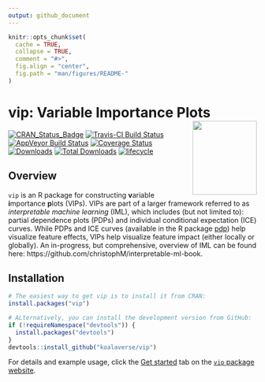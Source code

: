 ```yaml
---
output: github_document
---
```


```r
knitr::opts_chunk$set(
  cache = TRUE,
  collapse = TRUE,
  comment = "#>",
  fig.align = "center",
  fig.path = "man/figures/README-"
)
```

# vip: Variable Importance Plots <img src="man/figures/logo-vip.png" align="right" width="130" height="150" />

[![CRAN_Status_Badge](http://www.r-pkg.org/badges/version/vip)](https://cran.r-project.org/package=vip)
[![Travis-CI Build Status](https://travis-ci.org/koalaverse/vip.svg?branch=master)](https://travis-ci.org/koalaverse/vip)
[![AppVeyor Build Status](https://ci.appveyor.com/api/projects/status/github/koalaverse/vip?branch=master&svg=true)](https://ci.appveyor.com/project/koalaverse/vip)
[![Coverage Status](https://img.shields.io/codecov/c/github/bgreenwell/vip.svg)](https://codecov.io/github/bgreenwell/vip?branch=master)
[![Downloads](http://cranlogs.r-pkg.org/badges/vip)](http://cranlogs.r-pkg.org/badges/vip)
[![Total Downloads](http://cranlogs.r-pkg.org/badges/grand-total/vip)](http://cranlogs.r-pkg.org/badges/grand-total/vip)
[![lifecycle](https://img.shields.io/badge/lifecycle-maturing-brightgreen.svg)](https://www.tidyverse.org/lifecycle/#stable)


## Overview

`vip` is an R package for constructing **v**ariable **i**mportance **p**lots (VIPs). VIPs are part of a larger framework referred to as *interpretable machine learning* (IML), which includes (but not limited to): partial dependence plots (PDPs) and individual conditional expectation (ICE) curves. While PDPs and ICE curves (available in the R package [pdp](https://cran.r-project.org/package=pdp)) help visualize feature effects, VIPs help visualize feature impact (either locally or globally). An in-progress, but comprehensive, overview of IML can be found here: https://github.com/christophM/interpretable-ml-book.


## Installation

```r
# The easiest way to get vip is to install it from CRAN:
install.packages("vip")

# ALternatively, you can install the development version from GitHub:
if (!requireNamespace("devtools")) {
  install.packages("devtools")
}
devtools::install_github("koalaverse/vip")
```

For details and example usage, click the [Get started](https://koalaverse.github.io/vip/articles/vip.html) tab on the [`vip` package website](https://koalaverse.github.io/vip/index.html).
